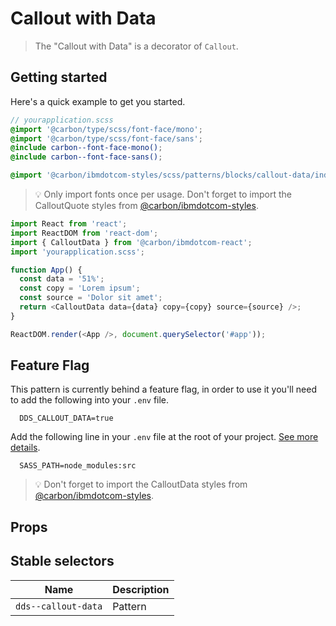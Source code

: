 
# Callout with Data

> The "Callout with Data" is a decorator of `Callout`.

## Getting started

Here's a quick example to get you started.

```scss
// yourapplication.scss
@import '@carbon/type/scss/font-face/mono';
@import '@carbon/type/scss/font-face/sans';
@include carbon--font-face-mono();
@include carbon--font-face-sans();

@import '@carbon/ibmdotcom-styles/scss/patterns/blocks/callout-data/index';
```

> 💡 Only import fonts once per usage. Don't forget to import the CalloutQuote
> styles from
> [@carbon/ibmdotcom-styles](https://github.com/carbon-design-system/carbon-for-ibm-dotcom/blob/master/packages/styles).

```javascript
import React from 'react';
import ReactDOM from 'react-dom';
import { CalloutData } from '@carbon/ibmdotcom-react';
import 'yourapplication.scss';

function App() {
  const data = '51%';
  const copy = 'Lorem ipsum';
  const source = 'Dolor sit amet';
  return <CalloutData data={data} copy={copy} source={source} />;
}

ReactDOM.render(<App />, document.querySelector('#app'));
```

## Feature Flag

This pattern is currently behind a feature flag, in order to use it you'll need
to add the following into your `.env` file.

```
  DDS_CALLOUT_DATA=true
```

Add the following line in your `.env` file at the root of your project.
[See more details](https://github.com/carbon-design-system/carbon-for-ibm-dotcom/tree/master/packages/styles#usage).

```
  SASS_PATH=node_modules:src
```

> 💡 Don't forget to import the CalloutData styles from
> [@carbon/ibmdotcom-styles](https://github.com/carbon-design-system/carbon-for-ibm-dotcom/blob/master/packages/styles).

## Props

<Props of={CalloutData} />

## Stable selectors

| Name                | Description |
| ------------------- | ----------- |
| `dds--callout-data` | Pattern     |

<Description markdown={contributing} />
